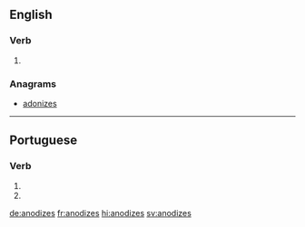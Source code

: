 ==English==

===Verb===
{{head|en|verb form}}

# {{en-third-person singular of|anodize}}

===Anagrams===
* [[adonizes#English|adonizes]]

----

==Portuguese==

===Verb===
{{pt-verb-form}}

# {{inflection of|anodizar||2|s|pres|subj|lang=pt}}
# {{inflection of|anodizar||2|s|negative|impr|lang=pt}}

[[de:anodizes]]
[[fr:anodizes]]
[[hi:anodizes]]
[[sv:anodizes]]